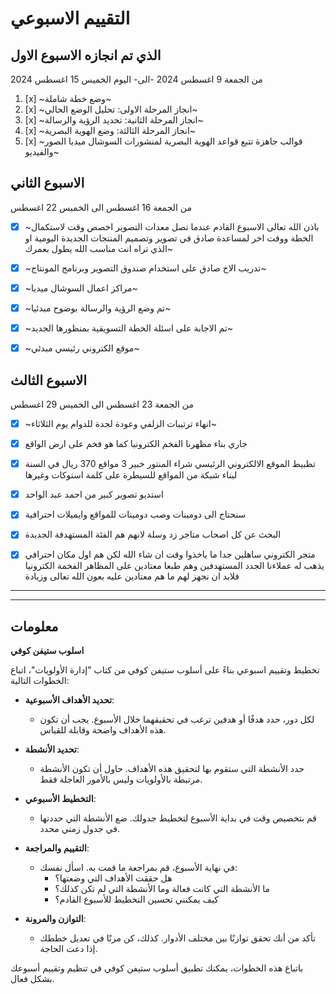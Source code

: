 # التقييم الاسبوعي


## الذي تم انجازه الاسبوع الاول

من الجمعة 9 اغسطس 2024 -الى- اليوم الخميس 15 اغسطس 2024

1. [x] ~وضع خطة شاملة~
2. [x] ~انجاز المرحلة الاولى: تحليل الوضع الحالي~
3. [x] ~انجاز المرحلة الثانية: تحديد الرؤية والرسالة~
4. [x] ~انجاز المرحلة الثالثة: وضع الهوية البصرية~
5. [x] ~قوالب جاهزة تتبع قواعد الهوية البصرية لمنشورات السوشال ميديا الصور والفيديو~


##  الاسبوع الثاني 

من الجمعة 16 اغسطس الى الخميس 22 اغسطس

* [x] ~باذن الله تعالى الاسبوع القادم عندما تصل معدات التصوير اخصص وقت لاستكمال الخطة ووقت اخر لمساعدة صادق في تصوير وتصميم المنتجات الجديدة اليومية او الذي تراه انت مناسب الله يطول بعمرك~

* [x] ~تدريب الاخ صادق على استخدام صندوق التصوير وبرنامج المونتاج~

* [x] ~مراكز اعمال السوشال ميديا~

* [x] ~تم وضع الرؤية والرسالة بوضوح مبدئيا~

* [x] ~تم الاجابة على اسئلة الخطة التسويقية بمنظورها الجديد~

- [x] ~موقع الكتروني رئيسي مبدئي~

## الاسبوع الثالث

من الجمعة 23 اغسطس الى الخميس 29 اغسطس

- [x] ~انهاء ترتيبات الزلفي وعودة لجدة للدوام يوم الثلاثاء~

* [x] جاري بناء مظهرنا الفخم الكترونيا كما هو فخم على ارض الواقع

- [x] تظبيط الموقع الالكتروني الرئيسي شراء المنتور خبير 3 مواقع 370 ريال في السنة لبناء شبكة من المواقع للسيطرة على كلمة استوكات وغيرها

- [x] استديو تصوير كبير من احمد عبد الواحد

- [x] سنحتاج الى دومينات وصب دومينات للمواقع وايميلات احترافية

* [x] البحث عن كل اصحاب متاجر زد وسلة لانهم هم الفئة المستهدفة الجديدة

- [x] متجر الكتروني
 ساهلين جدا ما ياخذوا وقت ان شاء الله لكن هم اول مكان احترافي يذهب له عملاءنا الجدد المستهدفين وهم طبعا معتادين على المظاهر الفخمة الكترونيا فلابد ان نجهز لهم ما هم معتادين عليه بعون الله تعالى وزيادة

---

---

## معلومات

**اسلوب ستيفن كوفي**

تخطيط وتقييم اسبوعي بناءً على أسلوب ستيفن كوفي من كتاب "إدارة الأولويات"، اتباع الخطوات التالية:


* **تحديد الأهداف الأسبوعية**:
   - لكل دور، حدد هدفًا أو هدفين ترغب في تحقيقهما خلال الأسبوع. يجب أن تكون هذه الأهداف واضحة وقابلة للقياس.

* **تحديد الأنشطة**:
   - حدد الأنشطة التي ستقوم بها لتحقيق هذه الأهداف. حاول أن تكون الأنشطة مرتبطة بالأولويات وليس بالأمور العاجلة فقط.

* **التخطيط الأسبوعي**:
   - قم بتخصيص وقت في بداية الأسبوع لتخطيط جدولك. ضع الأنشطة التي حددتها في جدول زمني محدد.

* **التقييم والمراجعة**:
   - في نهاية الأسبوع، قم بمراجعة ما قمت به. اسأل نفسك:
     - هل حققت الأهداف التي وضعتها؟
     - ما الأنشطة التي كانت فعالة وما الأنشطة التي لم تكن كذلك؟
     - كيف يمكنني تحسين التخطيط للأسبوع القادم؟

* **التوازن والمرونة**:
   - تأكد من أنك تحقق توازنًا بين مختلف الأدوار. كذلك، كن مرنًا في تعديل خططك إذا دعت الحاجة.

باتباع هذه الخطوات، يمكنك تطبيق أسلوب ستيفن كوفي في تنظيم وتقييم أسبوعك بشكل فعال.


